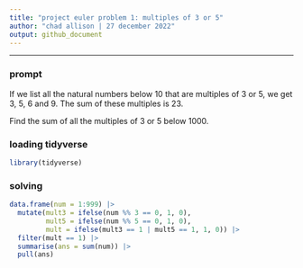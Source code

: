 ---
title: "project euler problem 1: multiples of 3 or 5"
author: "chad allison | 27 december 2022"
output: github_document
---

___

### prompt

If we list all the natural numbers below 10 that are multiples of 3 or 5, we get 3, 5, 6 and 9. The sum of these multiples is 23.

Find the sum of all the multiples of 3 or 5 below 1000.

### loading tidyverse

```{r message = F, warning = F}
library(tidyverse)
```

### solving

```{r}
data.frame(num = 1:999) |>
  mutate(mult3 = ifelse(num %% 3 == 0, 1, 0),
         mult5 = ifelse(num %% 5 == 0, 1, 0),
         mult = ifelse(mult3 == 1 | mult5 == 1, 1, 0)) |>
  filter(mult == 1) |>
  summarise(ans = sum(num)) |>
  pull(ans)
```

























































